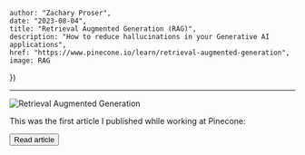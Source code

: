 

    author: "Zachary Proser", 
    date: "2023-08-04",
    title: "Retrieval Augmented Generation (RAG)", 
    description: "How to reduce hallucinations in your Generative AI applications",
    href: "https://www.pinecone.io/learn/retrieval-augmented-generation",
    image: RAG
})


--- 


<Image src={meta.image} alt="Retrieval Augmented Generation"/>

This was the first article I published while working at Pinecone: 

<Button href={meta.href}>Read article</Button>


